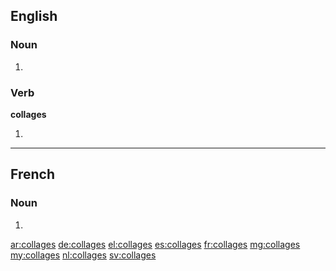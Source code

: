 ==English==

===Noun===
{{head|en}}

# {{plural of|collage}}

===Verb===
'''collages'''

# {{en-third-person singular of|collage}}

----

==French==

===Noun===
{{head|fr|g=m-p}}

# {{plural of|collage|lang=fr}}

[[ar:collages]]
[[de:collages]]
[[el:collages]]
[[es:collages]]
[[fr:collages]]
[[mg:collages]]
[[my:collages]]
[[nl:collages]]
[[sv:collages]]